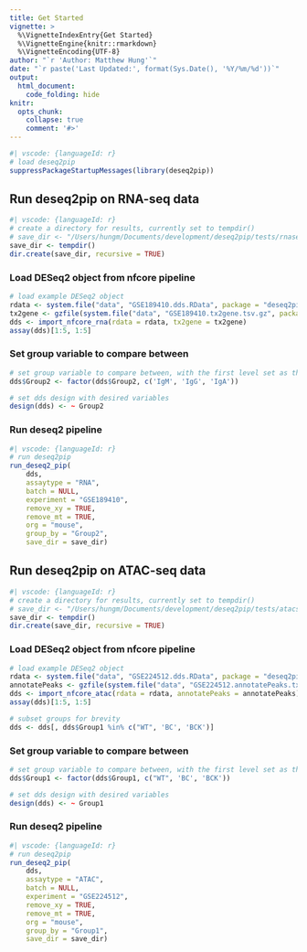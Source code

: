 ```yaml
---
title: Get Started
vignette: >
  %\VignetteIndexEntry{Get Started}
  %\VignetteEngine{knitr::rmarkdown}
  %\VignetteEncoding{UTF-8}
author: "`r 'Author: Matthew Hung'`"
date: "`r paste('Last Updated:', format(Sys.Date(), '%Y/%m/%d'))`"
output:
  html_document:
    code_folding: hide
knitr:
  opts_chunk:
    collapse: true
    comment: '#>'
---
```


```r
#| vscode: {languageId: r}
# load deseq2pip  
suppressPackageStartupMessages(library(deseq2pip))
```

## Run deseq2pip on RNA-seq data
```r
#| vscode: {languageId: r}
# create a directory for results, currently set to tempdir()
# save_dir <- "/Users/hungm/Documents/development/deseq2pip/tests/rnaseq/pipeline/"
save_dir <- tempdir()
dir.create(save_dir, recursive = TRUE)
```

### Load DESeq2 object from nfcore pipeline
```r
# load example DESeq2 object
rdata <- system.file("data", "GSE189410.dds.RData", package = "deseq2pip")
tx2gene <- gzfile(system.file("data", "GSE189410.tx2gene.tsv.gz", package = "deseq2pip"))
dds <- import_nfcore_rna(rdata = rdata, tx2gene = tx2gene)
assay(dds)[1:5, 1:5]
```

### Set group variable to compare between
```r
# set group variable to compare between, with the first level set as the reference
dds$Group2 <- factor(dds$Group2, c('IgM', 'IgG', 'IgA'))

# set dds design with desired variables
design(dds) <- ~ Group2
```

### Run deseq2 pipeline
```r
#| vscode: {languageId: r}
# run deseq2pip
run_deseq2_pip(
    dds,
    assaytype = "RNA",
    batch = NULL,
    experiment = "GSE189410",
    remove_xy = TRUE,
    remove_mt = TRUE,
    org = "mouse",
    group_by = "Group2",
    save_dir = save_dir)
```

## Run deseq2pip on ATAC-seq data

```r
#| vscode: {languageId: r}
# create a directory for results, currently set to tempdir()
# save_dir <- "/Users/hungm/Documents/development/deseq2pip/tests/atacseq/pipeline/"
save_dir <- tempdir()
dir.create(save_dir, recursive = TRUE)
```

### Load DESeq2 object from nfcore pipeline
```r
# load example DESeq2 object
rdata <- system.file("data", "GSE224512.dds.RData", package = "deseq2pip")
annotatePeaks <- gzfile(system.file("data", "GSE224512.annotatePeaks.txt.gz", package = "deseq2pip"))
dds <- import_nfcore_atac(rdata = rdata, annotatePeaks = annotatePeaks)
assay(dds)[1:5, 1:5]

# subset groups for brevity
dds <- dds[, dds$Group1 %in% c("WT", 'BC', 'BCK')]
```

### Set group variable to compare between
```r
# set group variable to compare between, with the first level set as the reference
dds$Group1 <- factor(dds$Group1, c("WT", 'BC', 'BCK'))

# set dds design with desired variables
design(dds) <- ~ Group1
```

### Run deseq2 pipeline
```r
#| vscode: {languageId: r}
# run deseq2pip
run_deseq2_pip(
    dds,
    assaytype = "ATAC",
    batch = NULL,
    experiment = "GSE224512",
    remove_xy = TRUE,
    remove_mt = TRUE,
    org = "mouse",
    group_by = "Group1",
    save_dir = save_dir)
```
